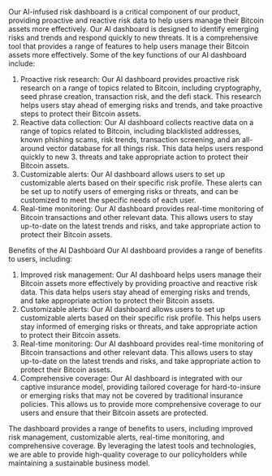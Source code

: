 Our AI-infused risk dashboard is a critical component of our product, providing proactive and reactive risk data to help users manage their Bitcoin assets more effectively. Our AI dashboard is designed to identify emerging risks and trends and respond quickly to new threats. It is a comprehensive tool that provides a range of features to help users manage their Bitcoin assets more effectively. Some of the key functions of our AI dashboard include:

1. Proactive risk research: Our AI dashboard provides proactive risk research on a range of topics related to Bitcoin, including cryptography, seed phrase creation, transaction risk, and the defi stack. This research helps users stay ahead of emerging risks and trends, and take proactive steps to protect their Bitcoin assets.
2. Reactive data collection: Our AI dashboard collects reactive data on a range of topics related to Bitcoin, including blacklisted addresses, known phishing scams, risk trends, transaction screening, and an all-around vector database for all things risk. This data helps users respond quickly to new 3. threats and take appropriate action to protect their Bitcoin assets.
3. Customizable alerts: Our AI dashboard allows users to set up customizable alerts based on their specific risk profile. These alerts can be set up to notify users of emerging risks or threats, and can be customized to meet the specific needs of each user.
4. Real-time monitoring: Our AI dashboard provides real-time monitoring of Bitcoin transactions and other relevant data. This allows users to stay up-to-date on the latest trends and risks, and take appropriate action to protect their Bitcoin assets.

Benefits of the AI Dashboard Our AI dashboard provides a range of benefits to users, including:
1. Improved risk management: Our AI dashboard helps users manage their Bitcoin assets more effectively by providing proactive and reactive risk data. This data helps users stay ahead of emerging risks and trends, and take appropriate action to protect their Bitcoin assets.
2. Customizable alerts: Our AI dashboard allows users to set up customizable alerts based on their specific risk profile. This helps users stay informed of emerging risks or threats, and take appropriate action to protect their Bitcoin assets.
3. Real-time monitoring: Our AI dashboard provides real-time monitoring of Bitcoin transactions and other relevant data. This allows users to stay up-to-date on the latest trends and risks, and take appropriate action to protect their Bitcoin assets.
4. Comprehensive coverage: Our AI dashboard is integrated with our captive insurance model, providing tailored coverage for hard-to-insure or emerging risks that may not be covered by traditional insurance policies. This allows us to provide more comprehensive coverage to our users and ensure that their Bitcoin assets are protected.

The dashboard provides a range of benefits to users, including improved risk management, customizable alerts, real-time monitoring, and comprehensive coverage. By leveraging the latest tools and technologies, we are able to provide high-quality coverage to our policyholders while maintaining a sustainable business model.


